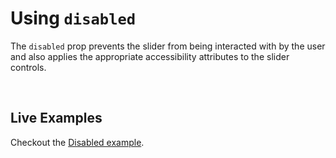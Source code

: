 

<Meta title="Docs/Disabled" component={ReactCompareSlider} />

# Using `disabled`

The `disabled` prop prevents the slider from being interacted with by the user and also applies
the appropriate accessibility attributes to the slider controls.

<Canvas>
  <Story id="demos--disabled" />
</Canvas>

<ArgTypes of={ReactCompareSlider} />

<br />

## Live Examples

Checkout the [Disabled example](/story/demos--disabled).
